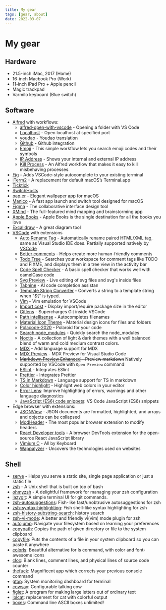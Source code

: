 ```yaml
---
title: My gear
tags: [gear, about]
date: 2022-03-07
---
```


# My gear

## Hardware

- 21.5-inch iMac, 2017 (Home)
- 16-inch Macbook Pro (Work)
- 11-inch iPad Pro + Apple pencil
- Magic trackpad
- Varmilo keyboard (Blue switch)

## Software

- [Alfred](https://www.alfredapp.com) with workflows:
  - [alfred-open-with-vscode](https://github.com/iamstevendao/alfred-open-with-vscode) - Opening a folder with VS Code
  - [Localhost](http://www.packal.org/workflow/localhost) - Open localhost at specified port
  - [youdao](https://github.com/whyliam/whyliam.workflows.youdao/) - Youdao translation
  - [Github](https://github.com/gharlan/alfred-github-workflow) - Github integration
  - [Emoji](https://github.com/carlosgaldino/alfred-emoji-workflow) - This simple workflow lets you search emoji codes and their symbols
  - [IP Address](https://github.com/zenorocha/alfred-workflows#ip-address-v120--download) - Shows your internal and external IP address
  - [Kill Process](https://github.com/ngreenstein/alfred-process-killer) - An Alfred workflow that makes it easy to kill misbehaving processes
- [Fig](https://fig.io) - Adds VSCode-style autocomplete to your existing terminal
- [iTerm2](https://iterm2.com/) - A replacement for default macOS’s Terminal.app
- [Ticktick](https://ticktick.com/)
- [SwitchHosts](https://github.com/oldj/SwitchHosts)
- [pap.er](https://paper.meiyuan.in/) - Elegant wallpaper app for macOS
- [Manico](https://manico.im/) - A fast app launch and switch tool designed for macOS
- [Figma](https://www.figma.com/) - The collaborative interface design tool
- [XMind](https://xmind.app/) - The full-featured mind mapping and brainstorming app
- [Apple Books](https://www.apple.com/hk/en/apple-books/) - Apple Books is the single destination for all the books you love
- [Excalidraw](https://excalidraw.com/) - A great diagram tool
- [VSCode](https://code.visualstudio.com/) with extensions
  - [Auto Rename Tag](https://marketplace.visualstudio.com/items?itemName=formulahendry.auto-rename-tag) - Automatically rename paired HTML/XML tag, same as Visual Studio IDE does. Partially supported natively by [VSCode](https://code.visualstudio.com/docs/languages/html#_auto-update-tags)
  - ~~[Better comments](https://marketplace.visualstudio.com/items?itemName=aaron-bond.better-comments) - Helps create more human-friendly comments~~
  - [Todo Tree](https://marketplace.visualstudio.com/items?itemName=Gruntfuggly.todo-tree) - Searches your workspace for comment tags like TODO and FIXME, and displays them in a tree view in the activity bar
  - [Code Spell Checker](https://marketplace.visualstudio.com/items?itemName=streetsidesoftware.code-spell-checker) - A basic spell checker that works well with camelCase code
  - [Svg Preview](https://marketplace.visualstudio.com/items?itemName=SimonSiefke.svg-preview) - Live editing of svg files and svg's inside files
  - [Tabnine](https://marketplace.visualstudio.com/items?itemName=TabNine.tabnine-vscode) - AI code completion assistan
  - [Template String Converter](https://marketplace.visualstudio.com/items?itemName=meganrogge.template-string-converter) - Converts a string to a template string when "${" is typed.
  - [Vim](https://marketplace.visualstudio.com/items?itemName=vscodevim.vim) - Vim emulation for VSCode
  - [Import cost](https://marketplace.visualstudio.com/items?itemName=wix.vscode-import-cost) - Display import/require package size in the editor
  - [Gitlens](https://marketplace.visualstudio.com/items?itemName=eamodio.gitlens) - Supercharges Git inside VSCode
  - [Path intellisense](https://marketplace.visualstudio.com/items?itemName=christian-kohler.path-intellisense) - Autocompletes filenames
  - [Material Icon Theme](https://marketplace.visualstudio.com/items?itemName=PKief.material-icon-theme) - Material design icons for files and folders
  - [Polacode-2020](https://marketplace.visualstudio.com/items?itemName=jeff-hykin.polacode-2019) - Polaroid for your code
  - [Search node_modules](https://marketplace.visualstudio.com/items?itemName=jasonnutter.search-node-modules) - Quickly search the node_modules
  - [Noctis](https://marketplace.visualstudio.com/items?itemName=liviuschera.noctis) - A collection of light & dark themes with a well balanced blend of warm and cold medium contrast colors.
  - [MDX](https://marketplace.visualstudio.com/items?itemName=unifiedjs.vscode-mdx) - Add language support for MDX
  - [MDX Preview](https://marketplace.visualstudio.com/items?itemName=xyc.vscode-mdx-preview) - MDX Preview for Visual Studio Code
  - ~~[Markdown Preview Enhanced](https://marketplace.visualstudio.com/items?itemName=shd101wyy.markdown-preview-enhanced) - Preview markdown~~ Natively supported by VSCode with `Open Preview` command
  - [ESlint](https://marketplace.visualstudio.com/items?itemName=dbaeumer.vscode-eslint) - Integrates ESlint
  - [Prettier](https://marketplace.visualstudio.com/items?itemName=esbenp.prettier-vscode) - Integrates Prettier
  - [TS in Markdown](https://marketplace.visualstudio.com/items?itemName=amour1688.ts-in-markdown) - Language support for TS in markdown
  - [Color highlight](https://marketplace.visualstudio.com/items?itemName=naumovs.color-highlight) - Highlight web colors in your editor
  - [Error Lens](https://marketplace.visualstudio.com/items?itemName=usernamehw.errorlens): Improve highlighting of errors, warnings and other language diagnostics
  - [JavaScript (ES6) code snippets](https://marketplace.visualstudio.com/items?itemName=xabikos.JavaScriptSnippets): VS Code JavaScript (ES6) snippets
- Edge browser with extensions:
  - [JSONView](https://microsoftedge.microsoft.com/addons/detail/jsonview/kmpfgkgaimakokfhgdahhiaaiidiphco) - JSON documents are formatted, highlighted, and arrays and objects can be collapsed
  - [ModHeader](https://microsoftedge.microsoft.com/addons/detail/modheader/opgbiafapkbbnbnjcdomjaghbckfkglc) - The most popular browser extension to modify headers
  - [React Developer tools](https://microsoftedge.microsoft.com/addons/detail/gpphkfbcpidddadnkolkpfckpihlkkil) - A browser DevTools extension for the open-source React JavaScript library
  - [Vimium C](https://chrome.google.com/webstore/detail/vimium-c-all-by-keyboard/hfjbmagddngcpeloejdejnfgbamkjaeg) - All by Keyboard
  - [Wappalyzer](https://microsoftedge.microsoft.com/addons/detail/wappalyzer-technology-p/mnbndgmknlpdjdnjfmfcdjoegcckoikn) - Uncovers the technologies used on websites

## Shell

- [serve](https://github.com/vercel/serve) - Helps you serve a static site, single page application or just a static file
- [zsh](https://www.zsh.org/) - A Unix shell that is built on top of bash
- [ohmyzsh](https://github.com/ohmyzsh/ohmyzsh) - A delightful framework for managing your zsh configuration
- [lazygit](https://github.com/jesseduffield/lazygit): A simple terminal UI for git commands.
- [zsh-autosuggestions](https://github.com/zsh-users/zsh-autosuggestions): Fish-like fast/unobtrusive autosuggestions for zsh
- [zsh-syntax-highlighting](https://github.com/zsh-users/zsh-syntax-highlighting): Fish shell-like syntax highlighting for zsh
- [zsh-history-substring-search](https://github.com/zsh-users/zsh-history-substring-search): history search
- [zsh-vi-mode](https://github.com/jeffreytse/zsh-vi-mode): A better and friendly vi(vim) mode plugin for zsh
- [autojump](https://github.com/wting/autojump): Navigate your filesystem based on learning your preferences
- [copypath](https://github.com/ohmyzsh/ohmyzsh/tree/master/plugins/copypath): Copies the path of given directory or file to the system clipboard
- [copyfile](https://github.com/ohmyzsh/ohmyzsh/tree/master/plugins/copyfile): Puts the contents of a file in your system clipboard so you can paste it anywhere
- [colorls](https://github.com/athityakumar/colorls): Beautiful alternative for ls command, with color and font-awesome icons
- [cloc](http://cloc.sourceforge.net/): Blank lines, comment lines, and physical lines of source code counter
- [thefuck](https://github.com/nvbn/thefuck): Magnificent app which corrects your previous console command
- [gtop](https://github.com/aksakalli/gtop): System monitoring dashboard for terminal
- [cowsay](https://github.com/piuccio/cowsay): Configurable talking cow
- [figlet](http://www.figlet.org/): A program for making large letters out of ordinary text
- [lolcat](https://github.com/busyloop/lolcat): replacement for cat with colorful output
- [boxes](https://github.com/ascii-boxes/boxes): Command line ASCII boxes unlimited!

